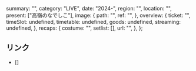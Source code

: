   summary: "",
  category: "LIVE",
  date: "2024-",
  region: "",
  location: "",
  present: ["高嶺のなでしこ"],
  image: {
    path: "",
    ref: "",
  },
  overview: {
    ticket: "",
    timeSlot: undefined,
    timetable: undefined,
    goods: undefined,
    streaming: undefined,
  },
  recaps: {
    costume: "",
    setlist: [],
    url: "",
  },
};

## リンク

- []
